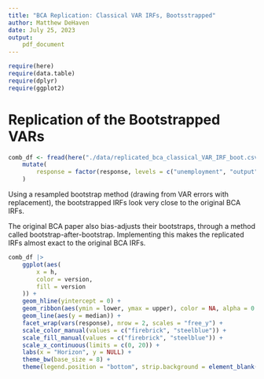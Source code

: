 ```yaml
---
title: "BCA Replication: Classical VAR IRFs, Bootsstrapped"
author: Matthew DeHaven
date: July 25, 2023
output: 
    pdf_document
---
```

```r
require(here)
require(data.table)
require(dplyr)
require(ggplot2)
```

# Replication of the Bootstrapped VARs

```r
comb_df <- fread(here("./data/replicated_bca_classical_VAR_IRF_boot.csv")) |>
    mutate(
        response = factor(response, levels = c("unemployment", "output", "hours_worked", "investment", "consumption", "TFP", "productivity", "labor_share", "inflation", "interest"), ordered = T)
    )
```

Using a resampled bootstrap method (drawing from VAR errors with replacement), the bootstrapped IRFs look very close to the original BCA IRFs.

The original BCA paper also bias-adjusts their bootstraps, through a method called bootstrap-after-bootstrap.
Implementing this makes the replicated IRFs almost exact to the original BCA IRFs.

```r
comb_df |>
    ggplot(aes(
        x = h,
        color = version,
        fill = version
    )) +
    geom_hline(yintercept = 0) +
    geom_ribbon(aes(ymin = lower, ymax = upper), color = NA, alpha = 0.3) +
    geom_line(aes(y = median)) +
    facet_wrap(vars(response), nrow = 2, scales = "free_y") +
    scale_color_manual(values = c("firebrick", "steelblue")) +
    scale_fill_manual(values = c("firebrick", "steelblue")) +
    scale_x_continuous(limits = c(0, 20)) +
    labs(x = "Horizon", y = NULL) +
    theme_bw(base_size = 8) +
    theme(legend.position = "bottom", strip.background = element_blank(), panel.grid.minor = element_blank())
```
